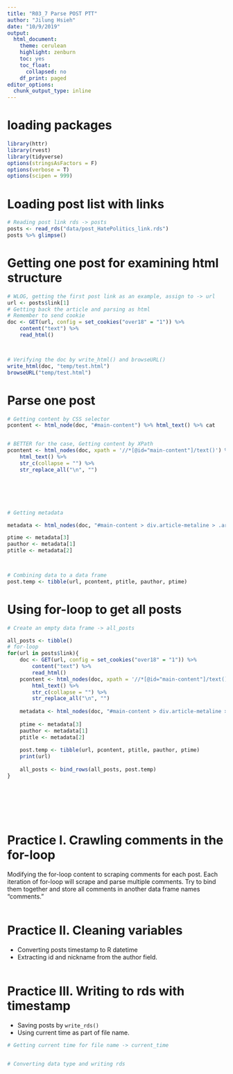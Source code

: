 ```yaml
---
title: "R03_7 Parse POST PTT"
author: "Jilung Hsieh"
date: "10/9/2019"
output:
  html_document:
    theme: cerulean
    highlight: zenburn
    toc: yes
    toc_float:
      collapsed: no
    df_print: paged
editor_options:
  chunk_output_type: inline
---
```


# loading packages
```r
library(httr)
library(rvest)
library(tidyverse)
options(stringsAsFactors = F)
options(verbose = T)
options(scipen = 999)
```



# Loading post list with links
```r
# Reading post link rds -> posts
posts <- read_rds("data/post_HatePolitics_link.rds")
posts %>% glimpse()

```


# Getting one post for examining html structure
```r
# WLOG, getting the first post link as an example, assign to -> url
url <- posts$link[1]
# Getting back the article and parsing as html
# Remember to send cookie
doc <- GET(url, config = set_cookies("over18" = "1")) %>%
    content("text") %>%
    read_html()



# Verifying the doc by write_html() and browseURL()
write_html(doc, "temp/test.html")
browseURL("temp/test.html")

```


# Parse one post
```r
# Getting content by CSS selector
pcontent <- html_node(doc, "#main-content") %>% html_text() %>% cat


# BETTER for the case, Getting content by XPath
pcontent <- html_nodes(doc, xpath = '//*[@id="main-content"]/text()') %>% 
    html_text() %>%
    str_c(collapse = "") %>%
    str_replace_all("\n", "")






# Getting metadata

metadata <- html_nodes(doc, "#main-content > div.article-metaline > .article-meta-value") %>% html_text()

ptime <- metadata[3]
pauthor <- metadata[1]
ptitle <- metadata[2]



# Combining data to a data frame
post.temp <- tibble(url, pcontent, ptitle, pauthor, ptime)

```


# Using for-loop to get all posts
```r

# Create an empty data frame -> all_posts

all_posts <- tibble()
# for-loop
for(url in posts$link){
    doc <- GET(url, config = set_cookies("over18" = "1")) %>%
        content("text") %>%
        read_html()   
    pcontent <- html_nodes(doc, xpath = '//*[@id="main-content"]/text()') %>%
        html_text() %>%
        str_c(collapse = "") %>%
        str_replace_all("\n", "")
    
    metadata <- html_nodes(doc, "#main-content > div.article-metaline > .article-meta-value") %>% html_text()
    
    ptime <- metadata[3]
    pauthor <- metadata[1]
    ptitle <- metadata[2]
    
    post.temp <- tibble(url, pcontent, ptitle, pauthor, ptime)
    print(url)
    
    all_posts <- bind_rows(all_posts, post.temp)
}








```

# Practice I. Crawling comments in the for-loop
Modifying the for-loop content to scraping comments for each post. Each iteration of for-loop will scrape and parse multiple comments. Try to bind them together and store all comments in another data frame names "comments."

```r

```



# Practice II. Cleaning variables
- Converting posts timestamp to R datetime
- Extracting id and nickname from the author field.
```r

```



# Practice III. Writing to rds with timestamp
- Saving posts by `write_rds()`
- Using current time as part of file name.
```r
# Getting current time for file name -> current_time


# Converting data type and writing rds


```



